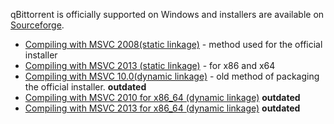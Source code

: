 qBittorrent is officially supported on Windows and installers are available on [http://sourceforge.net/projects/qbittorrent/files/qbittorrent-win32/ Sourceforge].

* [[Compiling with MSVC 2008(static linkage)]] - method used for the official installer
* [[Compiling with MSVC 2013 (static linkage)]] - for x86 and x64
* [[Compiling with MSVC 10.0(dynamic linkage)]] - old method of packaging the official installer. '''outdated'''
* [[Compiling with MSVC 2010 for x86_64 (dynamic linkage)]] '''outdated'''
* [[Compiling with MSVC 2013 for x86_64 (dynamic linkage)]] '''outdated'''